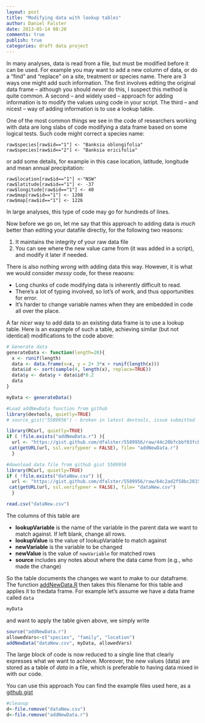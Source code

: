 ```yaml
---
layout: post
title: "Modifying data with lookup tables"
author: Daniel Falster
date: 2013-05-14 08:20
comments: true
publish: true
categories: draft data project
---
```


<!-- The problem:
- importing new data
- amount of code to be written (opportunities for mistake)
- separating data from scripts
- maintaining record of where data came from

Common approach
- long sequence of data modifying code

Solution
- use lookup table, find and replace
 -->


In many analyses, data is read from a file, but must be modified before it can be used. For example you may want to add a new column of data, or do a "find" and "replace" on a site, treatment or species name. There are 3 ways one might add such information. The first involves editing the original data frame -- although you should *never* do this, I suspect this method is quite common. A second -- and widely used -- approach for adding information is to modify the values using code in your script. The third -- and nicest -- way of adding information is to use a lookup table. 

<!-- more -->

One of the most common things we see in the code of researchers working with data are long slabs of code modifying a data frame based on some logical tests. Such code might correct a species name:


```
raw$species[raw$id=="1"] <- "Banksia oblongifolia"  
raw$species[raw$id=="2"] <- "Banksia ericifolia"
```

or add some details, for example in this case location, latitude, longitude and mean annual precipitation:

```
raw$location[raw$id=="1"] <-"NSW"
raw$latitude[raw$id=="1"] <- -37
raw$longitude[raw$id=="1"] <- 40
raw$map[raw$id=="1"] <- 1208
raw$map[raw$id=="1"] <- 1226
```

In large analyses, this type of code may go for hundreds of lines. 

Now before we go on, let me say that this approach to adding data is *much* better than editing your datafile directly, for the following two reasons:

1. It maintains the integrity of your raw data file
2. You can see where the new value came from (it was added in a script), and modify it later if needed.

There is also nothing *wrong* with adding data this way. However, it is what we would consider *messy* code, for these reaosns: 

- Long chunks of code modifying data is inherently difficult to read.
- There's a lot of typing involved, so lot's of work, and thus opportunities for error.
- It's harder to change variable names when they are embedded in code all over the place.

A far *nicer* way to add data to an existing data frame is to use a lookup table. Here is an exapmple of such a table, achieving similar (but not identical) modifications to the code above:


```r

# Generate data
generateData <- function(length=20){
  x <- runif(length)
  data <- data.frame(x=x, y = 2+ 3*x + runif(length(x)))
  data$id <- sort(sample(4, length(x), replace=TRUE)) 
  data$y <- data$y + data$id*0.2
  data
}

myData <- generateData()

#Load addNewData function from github
library(devtools, quietly=TRUE)
# source_gist("5589956") - broken in latest devtools, issue submitted

library(RCurl, quietly=TRUE)
if ( !file.exists("addNewData.r") ){
  url <- "https://gist.github.com/dfalster/5589956/raw/44c20bfcbbf03fcb227c7501d9afd3f32ec7215d/addNewData.R"
 cat(getURL(url, ssl.verifypeer = FALSE), file= "addNewData.r")  
  }

#download data file from github gist 5589956
library(RCurl, quietly=TRUE)
if ( !file.exists("dataNew.csv") ){
  url <- "https://gist.github.com/dfalster/5589956/raw/64c2ad2f58bc281538d52cf55671b580ad9b10af/dataNew.csv"
 cat(getURL(url, ssl.verifypeer = FALSE), file= "dataNew.csv")    
  }

```

```r
read.csv("dataNew.csv")
```


The columns of this table are

- **lookupVariable** is the name of the variable in the parent data we want to match against. If left  blank, change all rows.
- **lookupValue** is the value of lookupVariable to match against
- **newVariable** is the variable to be changed
- **newValue** is the value of `newVariable` for matched rows
- **source** includes any notes about where the data came from (e.g., who made the change)

So the table documents the changes we want to make to our dataframe. The function [addNewData.R](https://gist.github.com/dfalster/5589956) then takes this filename for this table and applies it to thedata frame. For example let's assume we have a data frame called `data`


```r
myData

```

and want to apply the table given above, we simply write

```r
source("addNewData.r")
allowedVars<-c("species", "family", "location")
addNewData("dataNew.csv", myData, allowedVars)
```

The large block of code is now reduced to a single line that clearly expresses what we want to achieve. Moreover, the new values (data) are stored as a table of *data* in a file, which is preferable to having data mixed in with our code. 

You can use this approach 
You can find the example files used here, as a [github gist](https://gist.github.com/dfalster/5589956)

```r

#cleanup 
d<-file.remove("dataNew.csv")
d<-file.remove("addNewData.r")

```

